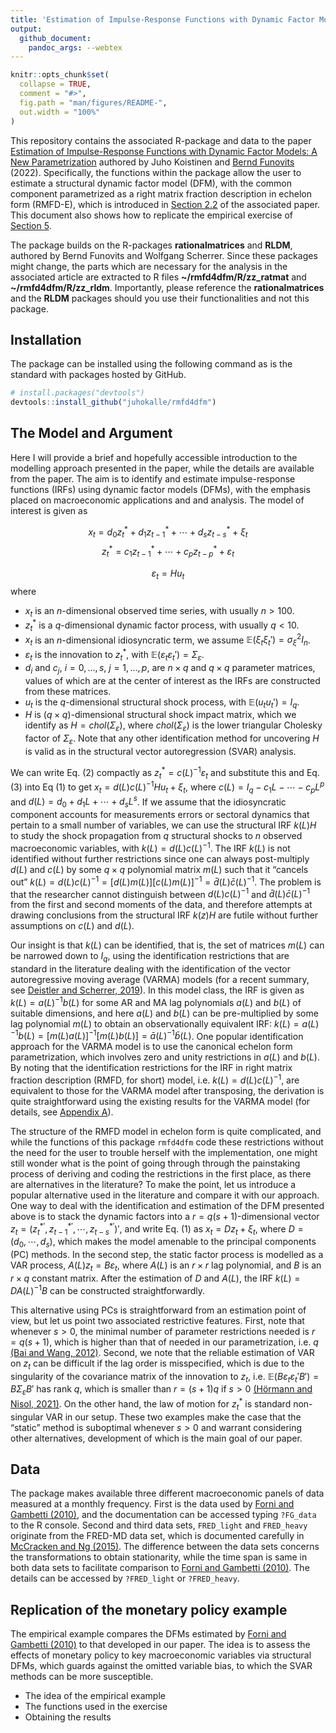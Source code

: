 ```yaml
---
title: 'Estimation of Impulse-Response Functions with Dynamic Factor Models: A New Parametrization'
output: 
  github_document:
    pandoc_args: --webtex
---
```


<!-- README.md is generated from README.Rmd. Please edit that file -->

```r
knitr::opts_chunk$set(
  collapse = TRUE,
  comment = "#>",
  fig.path = "man/figures/README-",
  out.width = "100%"
)
```

This repository contains the associated R-package and data to the paper 
[Estimation of Impulse-Response Functions with Dynamic Factor Models: A New Parametrization](https://arxiv.org/pdf/2202.00310) authored by Juho Koistinen and
[Bernd Funovits](https://sites.google.com/site/berndfunovits/)
(2022).
Specifically, the functions within the package allow the user to estimate a structural dynamic factor model (DFM), with the common component parametrized as a right matrix fraction 
description in echelon form (RMFD-E), which is introduced in
[Section 2.2](https://arxiv.org/pdf/2202.00310.pdf#subsection.2.2)
of the associated paper.
This document also shows how to replicate the empirical exercise of 
[Section 5](https://arxiv.org/pdf/2202.00310.pdf#section.5).

The package builds on the R-packages **rationalmatrices** and **RLDM**, authored by Bernd Funovits and Wolfgang Scherrer.
Since these packages might change, the parts which are necessary for the analysis in the associated article are extracted to R files **~/rmfd4dfm/R/zz_ratmat** and **~/rmfd4dfm/R/zz_rldm**. Importantly, please reference the **rationalmatrices** and the **RLDM** packages should you use their functionalities and not this package.

## Installation

The package can be installed using the following command as is the standard with
packages hosted by GitHub.

``` r
# install.packages("devtools")
devtools::install_github("juhokalle/rmfd4dfm")
```

## The Model and Argument

Here I will provide a brief and hopefully accessible introduction to the modelling approach presented in the paper, while the details are available from the paper.
The aim is to identify and estimate impulse-response functions (IRFs) using dynamic factor models (DFMs), with the emphasis placed on macroeconomic applications and and analysis.
The model of interest is given as 

$$
x_{t} =d_{0}z_{t}^{*}+d_{1}z_{t-1}^{*}+\cdots+d_{s}z_{t-s}^{*}+\xi_{t} \tag{1}
$$
$$
z_{t}^{*} =c_{1}z_{t-1}^{*}+\cdots+c_{p}z_{t-p}^{*}+\varepsilon_{t} \tag{2}
$$

$$
\varepsilon_{t}=Hu_{t} \tag{3}
$$
where

* $x_t$ is an $n$-dimensional observed time series, with usually $n>100$.
* $z_t^*$ is a $q$-dimensional dynamic factor process, with usually $q<10$.
* $x_t$ is an $n$-dimensional idiosyncratic term, we assume $\mathbb E(\xi_t \xi_t')=\sigma_\xi^2I_n$.
* $\varepsilon_t$ is the innovation to $z_t^*$, with $\mathbb E(\varepsilon_t \varepsilon_t')=\Sigma_\varepsilon$.
* $d_i$ and $c_j$, $i=0,\ldots,s$, $j=1,\ldots,p$, are $n \times q$ and $q \times q$ parameter matrices, values of which are at the center of interest as the IRFs are constructed from these matrices.
* $u_t$ is the $q$-dimensional structural shock process, with $\mathbb E (u_t u_t') = I_q$.
* $H$ is $(q\times q)$-dimensional structural shock impact matrix, which we identify as $H=chol(\Sigma_\varepsilon)$, where $chol(\Sigma_\varepsilon)$ is the lower triangular Cholesky factor of $\Sigma_\varepsilon$. Note that any other identification method for uncovering $H$ is valid as in the structural vector autoregression (SVAR) analysis.

We can write Eq. (2) compactly as $z_t^*=c(L)^{-1}\varepsilon_t$ and substitute this and Eq. (3) into Eq (1) to get $x_t=d(L)c(L)^{-1}H u_t + \xi_t$, where $c(L)=I_q-c_1 L - \cdots - c_p L^p$ and $d(L)=d_0 + d_1 L + \cdots + d_sL^s$.
If we assume that the idiosyncratic component accounts for measurements errors or sectoral dynamics that pertain to a small number of variables, we can use the structural IRF $k(L)H$ to study the shock propagation from $q$ structural shocks to $n$ observed macroeconomic variables, with $k(L)=d(L)c(L)^{-1}$.
The IRF $k(L)$ is not identified without further restrictions since one can always post-multiply $d(L)$ and $c(L)$ by some $q\times q$ polynomial matrix $m(L)$ such that it "cancels out" $k(L)=d(L)c(L)^{-1}=[d(L)m(L)][c(L)m(L)]^{-1}=\bar d(L) \bar c(L)^{-1}$.
The problem is that the researcher cannot distinguish between $d(L)c(L)^{-1}$ and $\bar d(L) \bar c(L)^{-1}$ from the first and second moments of the data, and therefore attempts at drawing conclusions from the structural IRF $k(z)H$ are futile without further assumptions on $c(L)$ and $d(L)$.

Our insight is that $k(L)$ can be identified, that is, the set of matrices $m(L)$ can be narrowed down to $I_q$, using the identification restrictions that are standard in the literature dealing with the identification of the vector autoregressive moving average (VARMA) models (for a recent summary, see
[Deistler and Scherrer, 2019](https://www2.cirano.qc.ca/~dufourj/Web_Site/Vinod_Rao_2019_Bk_Elsevier_ConceptualEtxUsingR.pdf#page=162)).
In this model class, the IRF is given as $k(L)=a(L)^{-1}b(L)$ for some AR and MA lag polynomials $a(L)$ and $b(L)$ of suitable dimensions, and here $a(L)$ and $b(L)$ can be pre-multiplied by some lag polynomial $m(L)$ to obtain an observationally equivalent IRF: $k(L)=a(L)^{-1}b(L)=[m(L)a(L)]^{-1}[m(L)b(L)]=\bar a(L)^{-1}\bar b(L)$.
One popular identification approach for the VARMA model is to use the canonical echelon form parametrization, which involves zero and unity restrictions in $a(L)$ and $b(L)$.
By noting that the identification restrictions for the IRF in right matrix fraction description (RMFD, for short) model, i.e. $k(L)=d(L)c(L)^{-1}$, are equivalent to those for the VARMA model after transposing, the derivation is quite straightforward using the existing results for the VARMA model
(for details, see  [Appendix A](https://arxiv.org/pdf/2202.00310.pdf#section*.2)).

The structure of the RMFD model in echelon form is quite complicated, and while the functions of this package `rmfd4dfm` code these restrictions without the need for the user to trouble herself with the implementation, one might still wonder what is the point of going through through the painstaking process of deriving and coding the restrictions in the first place, as there are alternatives in the literature?
To make the point, let us introduce a popular alternative used in the literature and compare it with our approach.
One way to deal with the identification and estimation of the DFM presented above is to stack the dynamic factors into a $r=q(s+1)$-dimensional vector $z_t = \left(z_t^{*'}, z_{t-1}^{*'}, \cdots, z_{t-s}^{*'} \right)'$, and write Eq. (1) as $x_t=Dz_t + \xi_t$, where $D=\left(d_0,\cdots,d_s\right)$, which makes the model amenable to the principal components (PC) methods. In the second step, the static factor process is modelled as a VAR process, $A(L)z_t = B\varepsilon_t$, where $A(L)$ is an $r \times r$ lag polynomial, and $B$ is an $r\times q$ constant matrix.
After the estimation of $D$ and $A(L)$, the IRF $k(L)=DA(L)^{-1}B$ can be constructed straightforwardly.

This alternative using PCs is straightforward from an estimation point of view, but let us point two associated restrictive features.
First, note that whenever $s>0$, the minimal number of parameter restrictions needed is $r=q(s+1)$, which is higher than that of needed in our parametrization, i.e. $q$
[(Bai and Wang, 2012)](https://mpra.ub.uni-muenchen.de/38434/2/MPRA_paper_38434.pdf).
Second, we note that the reliable estimation of VAR on $z_t$ can be difficult if the lag order is misspecified, which is due to the singularity of the covariance matrix of the innovation to $z_t$, i.e.
$\mathbb E (B\varepsilon_t \varepsilon_t'B')=B\Sigma_\varepsilon B'$ has rank $q$, which is smaller than $r=(s+1)q$ if $s>0$
[(Hörmann and Nisol, 2021)](https://onlinelibrary.wiley.com/doi/pdf/10.1111/jtsa.12568).
On the other hand, the law of motion for $z_t^*$ is standard non-singular VAR in our setup.
These two examples make the case that the "static" method is suboptimal whenever $s>0$ and warrant considering other alternatives, development of which is the main goal of our paper.

## Data

The package makes available three different macroeconomic panels of data measured at a monthly frequency.
First is the data used by [Forni and Gambetti (2010)](http://pareto.uab.es/lgambetti/ForniGambettiJMEsecondRevSecondStage.pdf), and the documentation can be accessed typing `?FG_data` to the R console.
Second and third data sets, `FRED_light` and `FRED_heavy` originate from the FRED-MD data set, which is documented carefully in [McCracken and Ng (2015)](https://s3.amazonaws.com/real.stlouisfed.org/wp/2015/2015-012.pdf). 
The difference between the data sets concerns the transformations to obtain stationarity, while the time span is same in both data sets to facilitate comparison to [Forni and Gambetti (2010)](http://pareto.uab.es/lgambetti/ForniGambettiJMEsecondRevSecondStage.pdf).
The details can be accessed by `?FRED_light` or `?FRED_heavy`. 

## Replication of the monetary policy example

The empirical example compares the DFMs estimated by [Forni and Gambetti (2010)](http://pareto.uab.es/lgambetti/ForniGambettiJMEsecondRevSecondStage.pdf) to that developed in our paper.
The idea is to assess the effects of monetary policy to key macroeconomic variables via structural DFMs, which guards against the omitted variable bias, to which the SVAR methods can be more susceptible.

* The idea of the empirical example
* The functions used in the exercise
* Obtaining the results























